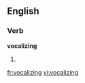 
==English==

===Verb===
'''vocalizing'''

# {{present participle of|vocalize}}

[[fr:vocalizing]]
[[vi:vocalizing]]